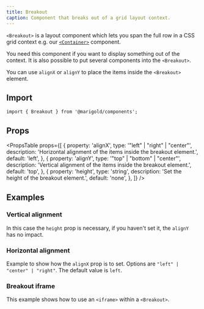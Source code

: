 ```yaml
---
title: Breakout
caption: Component that breaks out of a grid layout context.
---
```


`<Breakout>` is a layout component which lets you span the full row in a CSS grid context e.g. our [`<Container>`](container/) component.

You need this component if you want to display something out of the context. It is also possible to put several components into the `<Breakout>`.

You can use `alignX` or `alignY` to place the items inside the `<Breakout>` element.

## Import

```tsx
import { Breakout } from '@marigold/components';
```

## Props

<PropsTable
  props={[
    {
      property: 'alignX',
      type: '"left" | "right" | "center"',
      description:
        'Horizontal alignment of the items inside the breakout element.',
      default: 'left',
    },
    {
      property: 'alignY',
      type: '"top" | "bottom" | "center"',
      description:
        'Vertical alignment of the items inside the breakout element.',
      default: 'top',
    },
    {
      property: 'height',
      type: 'string',
      description: 'Set the height of the breakout element.',
      default: 'none',
    },
  ]}
/>

## Examples

### Vertical alignment

In this case the `height` prop is necessary, if you haven't set it, the `alignY` has no impact.

<ComponentDemo file="./vertical-breakout.demo.tsx" />

### Horizontal alignment

Example to show how the `alignX` prop is to set. Options are `"left" | "center" | "right"`. The default value is `left`.

<ComponentDemo file="./horizontal-breakout.demo.tsx" />

### Breakout iframe

This example shows how to use an `<iframe>` within a `<Breakout>`.

<ComponentDemo file="./iframe-breakout.demo.tsx" />
